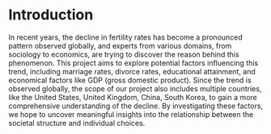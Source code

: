 # Introduction
In recent years, the decline in fertility rates has become a pronounced pattern observed globally, and experts from various domains, from sociology to economics, are trying to discover the reason behind this phenomenon. This project aims to explore potential factors influencing this trend, including marriage rates, divorce rates, educational attainment, and economical factors like GDP (gross domestic product). Since the trend is observed globally, the scope of our project also includes multiple countries, like the United States, United Kingdom, China, South Korea, to gain a more comprehensive understanding of the decline. By investigating these factors, we hope to uncover meaningful insights into the relationship between the societal structure and individual choices.

